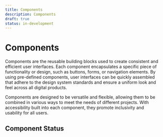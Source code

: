 ```yaml
---
title: Components
description: Components
draft: true
status: in-development
---
```


# Components

Components are the reusable building blocks used to create consistent and efficient user interfaces. Each component encapsulates a specific piece of functionality or design, such as buttons, forms, or navigation elements. By using pre-defined components, user interfaces can be quickly assembled that adhere to the design system standards and ensure a uniform look and feel across all digital products.

Components are designed to be versatile and flexible, allowing them to be combined in various ways to meet the needs of different projects. With accessibility built into each component, they promote inclusivity and usability for all users.

## Component Status

<ComponentStatusTable />
